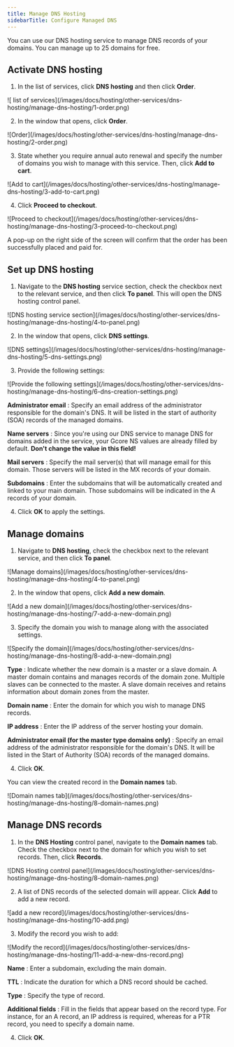---
title: Manage DNS Hosting
sidebarTitle: Configure Managed DNS
---

You can use our DNS hosting service to manage DNS records of your domains. You can manage up to 25 domains for free.

## Activate DNS hosting

  1. In the list of services, click **DNS hosting** and then click **Order**.


<Frame>![ list of services](/images/docs/hosting/other-services/dns-hosting/manage-dns-hosting/1-order.png)</Frame>



  2. In the window that opens, click **Order**.


<Frame>![Order](/images/docs/hosting/other-services/dns-hosting/manage-dns-hosting/2-order.png)</Frame>



  3. State whether you require annual auto renewal and specify the number of domains you wish to manage with this service. Then, click **Add to cart**.


<Frame>![Add to cart](/images/docs/hosting/other-services/dns-hosting/manage-dns-hosting/3-add-to-cart.png)</Frame>



  4. Click **Proceed to checkout**.


<Frame>![Proceed to checkout](/images/docs/hosting/other-services/dns-hosting/manage-dns-hosting/3-proceed-to-checkout.png)</Frame>



A pop-up on the right side of the screen will confirm that the order has been successfully placed and paid for.

## Set up DNS hosting

  1. Navigate to the **DNS hosting** service section, check the checkbox next to the relevant service, and then click **To panel**. This will open the DNS hosting control panel.


<Frame>![DNS hosting service section](/images/docs/hosting/other-services/dns-hosting/manage-dns-hosting/4-to-panel.png)</Frame>



  2. In the window that opens, click **DNS settings**.


<Frame>![DNS settings](/images/docs/hosting/other-services/dns-hosting/manage-dns-hosting/5-dns-settings.png)</Frame>



  3. Provide the following settings:


<Frame>![Provide the following settings](/images/docs/hosting/other-services/dns-hosting/manage-dns-hosting/6-dns-creation-settings.png)</Frame>



**Administrator email** : Specify an email address of the administrator responsible for the domain's DNS. It will be listed in the start of authority (SOA) records of the managed domains.

**Name servers** : Since you're using our DNS service to manage DNS for domains added in the service, your Gcore NS values are already filled by default. **Don't change the value in this field!**

**Mail servers** : Specify the mail server(s) that will manage email for this domain. Those servers will be listed in the MX records of your domain.

**Subdomains** : Enter the subdomains that will be automatically created and linked to your main domain. Those subdomains will be indicated in the A records of your domain.

  4. Click **OK** to apply the settings.



## Manage domains

  1. Navigate to **DNS hosting**, check the checkbox next to the relevant service, and then click **To panel**.


<Frame>![Manage domains](/images/docs/hosting/other-services/dns-hosting/manage-dns-hosting/4-to-panel.png)</Frame>



  2. In the window that opens, click **Add a new domain**.


<Frame>![Add a new domain](/images/docs/hosting/other-services/dns-hosting/manage-dns-hosting/7-add-a-new-domain.png)</Frame>



  3. Specify the domain you wish to manage along with the associated settings.


<Frame>![Specify the domain](/images/docs/hosting/other-services/dns-hosting/manage-dns-hosting/8-add-a-new-domain.png)</Frame>



**Type** : Indicate whether the new domain is a master or a slave domain. A master domain contains and manages records of the domain zone. Multiple slaves can be connected to the master. A slave domain receives and retains information about domain zones from the master.

**Domain name** : Enter the domain for which you wish to manage DNS records.

**IP address** : Enter the IP address of the server hosting your domain.

**Administrator email (for the master type domains only)** : Specify an email address of the administrator responsible for the domain's DNS. It will be listed in the Start of Authority (SOA) records of the managed domains.

  4. Click **OK**.



You can view the created record in the **Domain names** tab.


<Frame>![Domain names tab](/images/docs/hosting/other-services/dns-hosting/manage-dns-hosting/8-domain-names.png)</Frame>



## Manage DNS records

  1. In the **DNS Hosting** control panel, navigate to the **Domain names** tab. Check the checkbox next to the domain for which you wish to set records. Then, click **Records**.


<Frame>![DNS Hosting control panel](/images/docs/hosting/other-services/dns-hosting/manage-dns-hosting/8-domain-names.png)</Frame>



  2. A list of DNS records of the selected domain will appear. Click **Add** to add a new record.


<Frame>![add a new record](/images/docs/hosting/other-services/dns-hosting/manage-dns-hosting/10-add.png)</Frame>



  3. Modify the record you wish to add:


<Frame>![Modify the record](/images/docs/hosting/other-services/dns-hosting/manage-dns-hosting/11-add-a-new-dns-record.png)</Frame>



**Name** : Enter a subdomain, excluding the main domain.

**TTL** : Indicate the duration for which a DNS record should be cached.

**Type** : Specify the type of record.

**Additional fields** : Fill in the fields that appear based on the record type. For instance, for an A record, an IP address is required, whereas for a PTR record, you need to specify a domain name.

  4. Click **OK**.